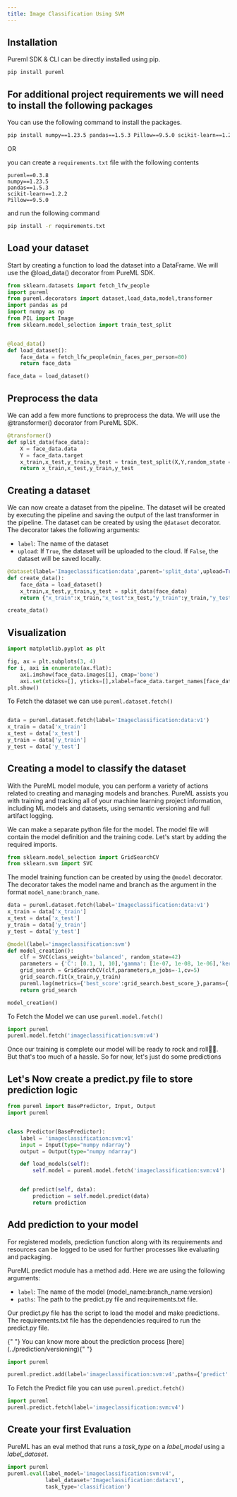 ```yaml
---
title: Image Classification Using SVM
---
```


## Installation

Pureml SDK & CLI can be directly installed using pip.

```bash
pip install pureml
```

## For additional project requirements we will need to install the following packages

You can use the following command to install the packages.

```bash
pip install numpy==1.23.5 pandas==1.5.3 Pillow==9.5.0 scikit-learn==1.2.2

```

OR

you can create a `requirements.txt` file with the following contents

```properties
pureml==0.3.8
numpy==1.23.5
pandas==1.5.3
scikit-learn==1.2.2
Pillow==9.5.0
```

and run the following command

```bash
pip install -r requirements.txt
```

## Load your dataset

Start by creating a function to load the dataset into a DataFrame. We will use the @load_data() decorator from PureML SDK.

```python
from sklearn.datasets import fetch_lfw_people
import pureml
from pureml.decorators import dataset,load_data,model,transformer
import pandas as pd
import numpy as np
from PIL import Image
from sklearn.model_selection import train_test_split


@load_data()
def load_dataset():
    face_data = fetch_lfw_people(min_faces_per_person=80)
    return face_data

face_data = load_dataset()
```

## Preprocess the data

We can add a few more functions to preprocess the data. We will use the @transformer() decorator from PureML SDK.


```python
@transformer()
def split_data(face_data):
    X = face_data.data
    Y = face_data.target
    x_train,x_test,y_train,y_test = train_test_split(X,Y,random_state = 42)
    return x_train,x_test,y_train,y_test
```

## Creating a dataset

We can now create a dataset from the pipeline. The dataset will be created by executing the pipeline and saving the output of the last transformer in the pipeline. The dataset can be created by using the `@dataset` decorator. The decorator takes the following arguments:

- `label`: The name of the dataset
- `upload`: If `True`, the dataset will be uploaded to the cloud. If `False`, the dataset will be saved locally.

```python
@dataset(label='Imageclassification:data',parent='split_data',upload=True)
def create_data():
    face_data = load_dataset()
    x_train,x_test,y_train,y_test = split_data(face_data)
    return {"x_train":x_train,"x_test":x_test,"y_train":y_train,"y_test":y_test}

create_data()
```

## Visualization 

```python
import matplotlib.pyplot as plt

fig, ax = plt.subplots(3, 4)
for i, axi in enumerate(ax.flat):
    axi.imshow(face_data.images[i], cmap='bone')
    axi.set(xticks=[], yticks=[],xlabel=face_data.target_names[face_data.target[i]])
plt.show()
```
To Fetch the dataset we can use `pureml.dataset.fetch()` 
```python

data = pureml.dataset.fetch(label='Imageclassification:data:v1')
x_train = data['x_train']
x_test = data['x_test']
y_train = data['y_train']
y_test = data['y_test']

```

## Creating a model to classify the dataset

With the PureML model module, you can perform a variety of actions related to creating and managing models and branches.
PureML assists you with training and tracking all of your machine learning project information, including ML models and datasets, using semantic versioning and full artifact logging.

We can make a separate python file for the model. The model file will contain the model definition and the training code.
Let's start by adding the required imports.

```python
from sklearn.model_selection import GridSearchCV
from sklearn.svm import SVC
```

The model training function can be created by using the `@model` decorator. The decorator takes the model name and branch as the argument in the format `model_name:branch_name`.


```python
data = pureml.dataset.fetch(label='Imageclassification:data:v1')
x_train = data['x_train']
x_test = data['x_test']
y_train = data['y_train']
y_test = data['y_test']

@model(label='imageclassification:svm')
def model_creation():
    clf = SVC(class_weight='balanced', random_state=42)
    parameters = {'C': [0.1, 1, 10],'gamma': [1e-07, 1e-08, 1e-06],'kernel' : ['rbf', 'linear'] }
    grid_search = GridSearchCV(clf,parameters,n_jobs=-1,cv=5)
    grid_search.fit(x_train,y_train)
    pureml.log(metrics={'best_score':grid_search.best_score_},params={'parameters':grid_search.best_params_})
    return grid_search

model_creation()
```
To Fetch the Model we can use `pureml.model.fetch()`
```python
import pureml
pureml.model.fetch('imageclassification:svm:v4')
```

Once our training is complete our model will be ready to rock and roll🎸✨. But that's too much of a hassle. So for now, let's just do some predictions

## Let's Now create a predict.py file to store  prediction logic

```python
from pureml import BasePredictor, Input, Output
import pureml


class Predictor(BasePredictor):
    label = 'imageclassification:svm:v1'
    input = Input(type="numpy ndarray")
    output = Output(type="numpy ndarray")

    def load_models(self):
        self.model = pureml.model.fetch('imageclassification:svm:v4')


    def predict(self, data):
        prediction = self.model.predict(data)
        return prediction

```

## Add prediction to your model

For registered models, prediction function along with its requirements and resources can be logged to be used for further processes like evaluating and packaging.

PureML predict module has a method add. Here we are using the following arguments:

- `label`: The name of the model (model_name:branch_name:version)
- `paths`: The path to the predict.py file and requirements.txt file.

Our predict.py file has the script to load the model and make predictions. The requirements.txt file has the dependencies required to run the predict.py file.

<Note>
	{" "}
	You can know more about the prediction process [here](../prediction/versioning){" "}
</Note>

```python
import pureml

pureml.predict.add(label='imageclassification:svm:v4',paths={'predict':'predict.py'})
```
To Fetch the Predict file you can use `pureml.predict.fetch()`
```python
import pureml
pureml.predict.fetch(label='imageclassification:svm:v4')
```

## Create your first Evaluation

PureML has an eval method that runs a _task_type_ on a _label_model_ using a _label_dataset_.

```python
import pureml
pureml.eval(label_model='imageclassification:svm:v4',
            label_dataset='Imageclassification:data:v1',
            task_type='classification')
```
